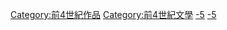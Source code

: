 {{Commons category|4th-century BC books}}
{{CatPair|前5世紀書籍|前3世紀書籍}}

[[Category:前4世紀作品|Category:前4世紀作品]]
[[Category:前4世紀文學|Category:前4世紀文學]]
[[Category:前1千年书籍|-5]]
[[Category:各世紀書籍|-5]]
